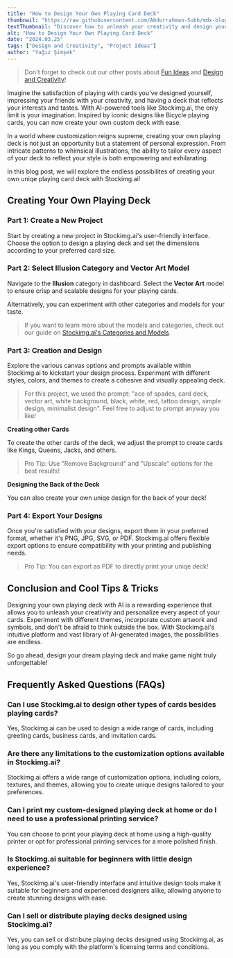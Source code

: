 ```yaml
---
title: "How to Design Your Own Playing Card Deck"
thumbnail: "https://raw.githubusercontent.com/Abdurrahman-Subh/mdx-blog/main/images/other-cards.png"
textThumbnail: "Discover how to unleash your creativity and design your own custom playing deck with AI-powered tools like Stockimg.ai. From selecting themes to exporting your designs, learn how to create a unique and personalized deck that reflects your style and interests."
alt: "How to Design Your Own Playing Card Deck"
date: "2024.03.25"
tags: ["Design and Creativity", "Project Ideas"]
author: "Yağız Şimşek"
---
```


<CustomImage
    src="https://raw.githubusercontent.com/Abdurrahman-Subh/mdx-blog/main/images/other-cards.png"
    alt="How to Design Your Own Playing Card Deck"
/>

> Don't forget to check out our other posts about [Fun Ideas](https://stockimg.ai/blog/project-ideas) and [Design and Creativity](https://stockimg.ai/blog/design-and-creativity)!

Imagine the satisfaction of playing with cards you've designed yourself, impressing your friends with your creativity, and having a deck that reflects your interests and tastes. With AI-powered tools like Stockimg.ai, the only limit is your imagination. Inspired by iconic designs like Bicycle playing cards, you can now create your own custom deck with ease.

In a world where customization reigns supreme, creating your own playing deck is not just an opportunity but a statement of personal expression. From intricate patterns to whimsical illustrations, the ability to tailor every aspect of your deck to reflect your style is both empowering and exhilarating.

In this blog post, we will explore the endless possibilites of creating your own uniqe playing card deck with Stockimg.ai!

## Creating Your Own Playing Deck

### Part 1: Create a New Project

<CustomImage
    src="https://raw.githubusercontent.com/Abdurrahman-Subh/mdx-blog/main/images/stockimg-dashboard.png"
    alt="creating a new project"
/>

Start by creating a new project in Stockimg.ai's user-friendly interface. Choose the option to design a playing deck and set the dimensions according to your preferred card size.

### Part 2: Select Illusion Category and Vector Art Model

<CustomImage
    src="https://raw.githubusercontent.com/Abdurrahman-Subh/mdx-blog/main/images/poker-deck-aces.png"
    alt="navigating to categories"
/>

Navigate to the **Illusion** category in dashboard. Select the **Vector Art** model to ensure crisp and scalable designs for your playing cards. 

Alternatively, you can experiment with other categories and models for your taste.

> If you want to learn more about the models and categories, check out our guide on [Stockimg.ai's Categories and Models](https://stockimg.ai/blog/guide/stockimg-categories-and-models-explained).

### Part 3: Creation and Design

<CustomImage
    src="https://raw.githubusercontent.com/Abdurrahman-Subh/mdx-blog/main/images/aces.png"
    alt="aces designs"
/>

Explore the various canvas options and prompts available within Stockimg.ai to kickstart your design process. Experiment with different styles, colors, and themes to create a cohesive and visually appealing deck.

> For this project, we used the prompt: "ace of spades, card deck, vector art, white background, black, white, red, tattoo design, simple design, minimalist design". Feel free to adjust to prompt anyway you like!

**Creating other Cards**

<CustomImage
    src="https://raw.githubusercontent.com/Abdurrahman-Subh/mdx-blog/main/images/other-cards.png"
    alt="other cards"
/>

To create the other cards of the deck, we adjust the prompt to create cards like Kings, Queens, Jacks, and others.

> Pro Tip: Use "Remove Background" and "Upscale" options for the best results!

**Designing the Back of the Deck**

<CustomImage
    src="https://raw.githubusercontent.com/Abdurrahman-Subh/mdx-blog/main/images/deck-back.png"
    alt="back of the deck"
/>

You can also create your own uniqe design for the back of your deck!

### Part 4: Export Your Designs

Once you're satisfied with your designs, export them in your preferred format, whether it's PNG, JPG, SVG, or PDF. Stockimg.ai offers flexible export options to ensure compatibility with your printing and publishing needs.

> Pro Tip: You can export as PDF to directly print your uniqe deck!

## Conclusion and Cool Tips & Tricks

Designing your own playing deck with AI is a rewarding experience that allows you to unleash your creativity and personalize every aspect of your cards. Experiment with different themes, incorporate custom artwork and symbols, and don't be afraid to think outside the box. With Stockimg.ai's intuitive platform and vast library of AI-generated images, the possibilities are endless. 

So go ahead, design your dream playing deck and make game night truly unforgettable!

## Frequently Asked Questions (FAQs)

### Can I use Stockimg.ai to design other types of cards besides playing cards?

Yes, Stockimg.ai can be used to design a wide range of cards, including greeting cards, business cards, and invitation cards.

### Are there any limitations to the customization options available in Stockimg.ai?

Stockimg.ai offers a wide range of customization options, including colors, textures, and themes, allowing you to create unique designs tailored to your preferences.

### Can I print my custom-designed playing deck at home or do I need to use a professional printing service?

You can choose to print your playing deck at home using a high-quality printer or opt for professional printing services for a more polished finish.

### Is Stockimg.ai suitable for beginners with little design experience?

Yes, Stockimg.ai's user-friendly interface and intuitive design tools make it suitable for beginners and experienced designers alike, allowing anyone to create stunning designs with ease.

### Can I sell or distribute playing decks designed using Stockimg.ai?

Yes, you can sell or distribute playing decks designed using Stockimg.ai, as long as you comply with the platform's licensing terms and conditions.